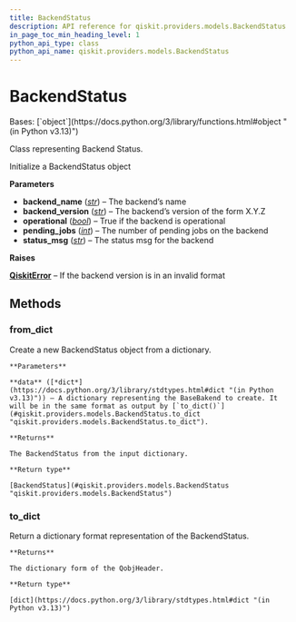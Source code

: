```yaml
---
title: BackendStatus
description: API reference for qiskit.providers.models.BackendStatus
in_page_toc_min_heading_level: 1
python_api_type: class
python_api_name: qiskit.providers.models.BackendStatus
---
```


# BackendStatus

<Class id="qiskit.providers.models.BackendStatus" isDedicatedPage={true} github="https://github.com/Qiskit/qiskit/tree/stable/1.2/qiskit/providers/models/backendstatus.py#L19-L94" signature="qiskit.providers.models.BackendStatus(backend_name, backend_version, operational, pending_jobs, status_msg)" modifiers="class">
  Bases: [`object`](https://docs.python.org/3/library/functions.html#object "(in Python v3.13)")

  Class representing Backend Status.

  Initialize a BackendStatus object

  **Parameters**

  *   **backend\_name** ([*str*](https://docs.python.org/3/library/stdtypes.html#str "(in Python v3.13)")) – The backend’s name
  *   **backend\_version** ([*str*](https://docs.python.org/3/library/stdtypes.html#str "(in Python v3.13)")) – The backend’s version of the form X.Y.Z
  *   **operational** ([*bool*](https://docs.python.org/3/library/functions.html#bool "(in Python v3.13)")) – True if the backend is operational
  *   **pending\_jobs** ([*int*](https://docs.python.org/3/library/functions.html#int "(in Python v3.13)")) – The number of pending jobs on the backend
  *   **status\_msg** ([*str*](https://docs.python.org/3/library/stdtypes.html#str "(in Python v3.13)")) – The status msg for the backend

  **Raises**

  [**QiskitError**](exceptions#qiskit.exceptions.QiskitError "qiskit.exceptions.QiskitError") – If the backend version is in an invalid format

  ## Methods

  ### from\_dict

  <Function id="qiskit.providers.models.BackendStatus.from_dict" github="https://github.com/Qiskit/qiskit/tree/stable/1.2/qiskit/providers/models/backendstatus.py#L50-L62" signature="from_dict(data)" modifiers="classmethod">
    Create a new BackendStatus object from a dictionary.

    **Parameters**

    **data** ([*dict*](https://docs.python.org/3/library/stdtypes.html#dict "(in Python v3.13)")) – A dictionary representing the BaseBakend to create. It will be in the same format as output by [`to_dict()`](#qiskit.providers.models.BackendStatus.to_dict "qiskit.providers.models.BackendStatus.to_dict").

    **Returns**

    The BackendStatus from the input dictionary.

    **Return type**

    [BackendStatus](#qiskit.providers.models.BackendStatus "qiskit.providers.models.BackendStatus")
  </Function>

  ### to\_dict

  <Function id="qiskit.providers.models.BackendStatus.to_dict" github="https://github.com/Qiskit/qiskit/tree/stable/1.2/qiskit/providers/models/backendstatus.py#L64-L70" signature="to_dict()">
    Return a dictionary format representation of the BackendStatus.

    **Returns**

    The dictionary form of the QobjHeader.

    **Return type**

    [dict](https://docs.python.org/3/library/stdtypes.html#dict "(in Python v3.13)")
  </Function>
</Class>

